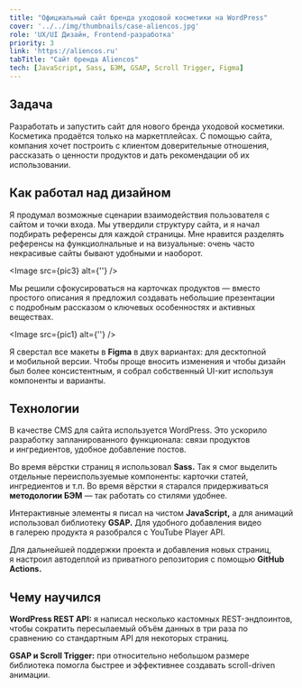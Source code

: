 ```yaml
---
title: "Официальный сайт бренда уходовой косметики на WordPress"
cover: '../../img/thumbnails/case-aliencos.jpg'
role: 'UX/UI Дизайн, Frontend-разработка'
priority: 3
link: 'https://aliencos.ru'
tabTitle: "Сайт бренда Aliencos"
tech: [JavaScript, Sass, БЭМ, GSAP, Scroll Trigger, Figma]
---
```



## Задача

Разработать и запустить сайт для нового бренда уходовой косметики. Косметика продаётся только на маркетплейсах. С помощью сайта, компания хочет построить с клиентом доверительные отношения, рассказать о ценности продуктов и дать рекомендации об их использовании.

## Как работал над дизайном

Я продумал возможные сценарии взаимодействия пользователя с сайтом и точки входа. Мы утвердили структуру сайта, и я начал подбирать референсы для каждой страницы. Мне нравится разделять референсы на функциолнальные и на визуальные: очень часто некрасивые сайты бывают удобными и наоборот. 


<Image src={pic3} alt={''}  />

Мы решили сфокусироваться на карточках продуктов — вместо простого описания я предложил создавать небольшие презентации с подробным рассказом о ключевых особенностях и активных веществах.

<Image src={pic1} alt={''}  />

Я сверстал все макеты в **Figma** в двух вариантах: для десктопной и мобильной версии. Чтобы проще вносить изменения и чтобы дизайн был более консистентным, я собрал собственный UI-кит используя компоненты и варианты.


## Технологии

В качестве CMS для сайта используется WordPress. Это ускорило разработку запланированного функционала: связи продуктов и ингредиентов, удобное добавление постов.

Во время вёрстки страниц я использовал **Sass.** Так я смог выделить отдельные переиспользуемые компоненты: карточки статей, ингредиентов и т.п. Во время вёрстки я старался придерживаться **методологии БЭМ** — так работать со стилями удобнее.

Интерактивные элементы я писал на чистом **JavaScript,** а для анимаций использовал библиотеку **GSAP.** Для удобного добавления видео в галерею продукта я разобрался с YouTube Player API.

Для дальнейшей поддержки проекта и добавления новых страниц, я настроил автодеплой из приватного репозитория с помощью **GitHub Actions.**

## Чему научился

**WordPress REST API:** я написал несколько кастомных REST-эндпоинтов, чтобы сократить пересылаемый объём данных в три раза по сравнению со стандартным API для некоторых страниц. 

**GSAP и Scroll Trigger:** при относительно небольшом размере библиотека помогла быстрее и эффективнее создавать scroll-driven анимации.







